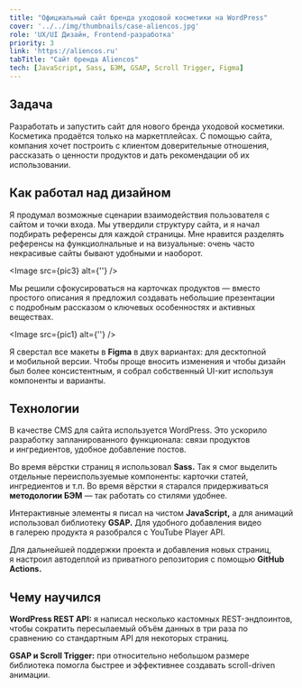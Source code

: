 ```yaml
---
title: "Официальный сайт бренда уходовой косметики на WordPress"
cover: '../../img/thumbnails/case-aliencos.jpg'
role: 'UX/UI Дизайн, Frontend-разработка'
priority: 3
link: 'https://aliencos.ru'
tabTitle: "Сайт бренда Aliencos"
tech: [JavaScript, Sass, БЭМ, GSAP, Scroll Trigger, Figma]
---
```



## Задача

Разработать и запустить сайт для нового бренда уходовой косметики. Косметика продаётся только на маркетплейсах. С помощью сайта, компания хочет построить с клиентом доверительные отношения, рассказать о ценности продуктов и дать рекомендации об их использовании.

## Как работал над дизайном

Я продумал возможные сценарии взаимодействия пользователя с сайтом и точки входа. Мы утвердили структуру сайта, и я начал подбирать референсы для каждой страницы. Мне нравится разделять референсы на функциолнальные и на визуальные: очень часто некрасивые сайты бывают удобными и наоборот. 


<Image src={pic3} alt={''}  />

Мы решили сфокусироваться на карточках продуктов — вместо простого описания я предложил создавать небольшие презентации с подробным рассказом о ключевых особенностях и активных веществах.

<Image src={pic1} alt={''}  />

Я сверстал все макеты в **Figma** в двух вариантах: для десктопной и мобильной версии. Чтобы проще вносить изменения и чтобы дизайн был более консистентным, я собрал собственный UI-кит используя компоненты и варианты.


## Технологии

В качестве CMS для сайта используется WordPress. Это ускорило разработку запланированного функционала: связи продуктов и ингредиентов, удобное добавление постов.

Во время вёрстки страниц я использовал **Sass.** Так я смог выделить отдельные переиспользуемые компоненты: карточки статей, ингредиентов и т.п. Во время вёрстки я старался придерживаться **методологии БЭМ** — так работать со стилями удобнее.

Интерактивные элементы я писал на чистом **JavaScript,** а для анимаций использовал библиотеку **GSAP.** Для удобного добавления видео в галерею продукта я разобрался с YouTube Player API.

Для дальнейшей поддержки проекта и добавления новых страниц, я настроил автодеплой из приватного репозитория с помощью **GitHub Actions.**

## Чему научился

**WordPress REST API:** я написал несколько кастомных REST-эндпоинтов, чтобы сократить пересылаемый объём данных в три раза по сравнению со стандартным API для некоторых страниц. 

**GSAP и Scroll Trigger:** при относительно небольшом размере библиотека помогла быстрее и эффективнее создавать scroll-driven анимации.







